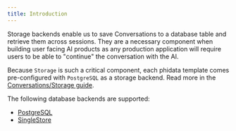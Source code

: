 ```yaml
---
title: Introduction
---
```


Storage backends enable us to save Conversations to a database table and retrieve them across sessions. They are a necessary component when building user facing AI products as any production application will require users to be able to "continue" the conversation with the AI.

Because `Storage` is such a critical component, each phidata template comes pre-configured with `PostgreSQL` as a storage backend. Read more in the [Conversations/Storage guide](/blocks/conversation/storage).

The following database backends are supported:

- [PostgreSQL](/blocks/storage/postgres)
- [SingleStore](/blocks/storage/singlestore)
